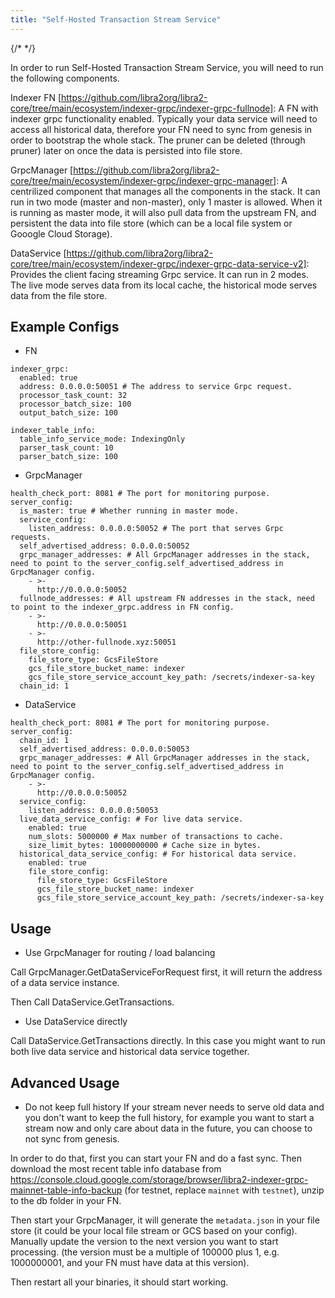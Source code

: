 ```yaml
---
title: "Self-Hosted Transaction Stream Service"
---
```


{/* <IndexerBetaNotice /> */}

In order to run Self-Hosted Transaction Stream Service, you will need to run the following components.

Indexer FN \[https://github.com/libra2org/libra2-core/tree/main/ecosystem/indexer-grpc/indexer-grpc-fullnode]: A FN with indexer grpc functionality enabled. Typically your data service will need to access all historical data, therefore your FN need to sync from genesis in order to bootstrap the whole stack. The pruner can be deleted (through pruner) later on once the data is persisted into file store.

GrpcManager \[https://github.com/libra2org/libra2-core/tree/main/ecosystem/indexer-grpc/indexer-grpc-manager]: A centrilized component that manages all the components in the stack. It can run in two mode (master and non-master), only 1 master is allowed. When it is running as master mode, it will also pull data from the upstream FN, and persistent the data into file store (which can be a local file system or Gooogle Cloud Storage).

DataService \[https://github.com/libra2org/libra2-core/tree/main/ecosystem/indexer-grpc/indexer-grpc-data-service-v2]: Provides the client facing streaming Grpc service. It can run in 2 modes. The live mode serves data from its local cache, the historical mode serves data from the file store.

## Example Configs

- FN

```
indexer_grpc:
  enabled: true
  address: 0.0.0.0:50051 # The address to service Grpc request.
  processor_task_count: 32
  processor_batch_size: 100
  output_batch_size: 100

indexer_table_info:
  table_info_service_mode: IndexingOnly
  parser_task_count: 10
  parser_batch_size: 100
```

- GrpcManager

```
health_check_port: 8081 # The port for monitoring purpose.
server_config:
  is_master: true # Whether running in master mode.
  service_config:
    listen_address: 0.0.0.0:50052 # The port that serves Grpc requests.
  self_advertised_address: 0.0.0.0:50052
  grpc_manager_addresses: # All GrpcManager addresses in the stack, need to point to the server_config.self_advertised_address in GrpcManager config.
    - >-
      http://0.0.0.0:50052
  fullnode_addresses: # All upstream FN addresses in the stack, need to point to the indexer_grpc.address in FN config.
    - >-
      http://0.0.0.0:50051
    - >-
      http://other-fullnode.xyz:50051
  file_store_config:
    file_store_type: GcsFileStore
    gcs_file_store_bucket_name: indexer
    gcs_file_store_service_account_key_path: /secrets/indexer-sa-key
  chain_id: 1
```

- DataService

```
health_check_port: 8081 # The port for monitoring purpose.
server_config:
  chain_id: 1
  self_advertised_address: 0.0.0.0:50053
  grpc_manager_addresses: # All GrpcManager addresses in the stack, need to point to the server_config.self_advertised_address in GrpcManager config.
    - >-
      http://0.0.0.0:50052
  service_config:
    listen_address: 0.0.0.0:50053
  live_data_service_config: # For live data service.
    enabled: true
    num_slots: 5000000 # Max number of transactions to cache.
    size_limit_bytes: 10000000000 # Cache size in bytes.
  historical_data_service_config: # For historical data service.
    enabled: true
    file_store_config:
      file_store_type: GcsFileStore
      gcs_file_store_bucket_name: indexer
      gcs_file_store_service_account_key_path: /secrets/indexer-sa-key
```

## Usage

- Use GrpcManager for routing / load balancing

Call GrpcManager.GetDataServiceForRequest first, it will return the address of a data service instance.

Then Call DataService.GetTransactions.

- Use DataService directly

Call DataService.GetTransactions directly. In this case you might want to run both live data service and historical data service together.

## Advanced Usage

- Do not keep full history
  If your stream never needs to serve old data and you don't want to keep the full history, for example you want to start a stream now and only care about data in the future, you can choose to not sync from genesis.

In order to do that, first you can start your FN and do a fast sync. Then download the most recent table info database from https://console.cloud.google.com/storage/browser/libra2-indexer-grpc-mainnet-table-info-backup (for testnet, replace `mainnet` with `testnet`), unzip to the db folder in your FN.

Then start your GrpcManager, it will generate the `metadata.json` in your file store (it could be your local file stream or GCS based on your config). Manually update the version to the next version you want to start processing. (the version must be a multiple of 100000 plus 1, e.g. 1000000001, and your FN must have data at this version).

Then restart all your binaries, it should start working.
